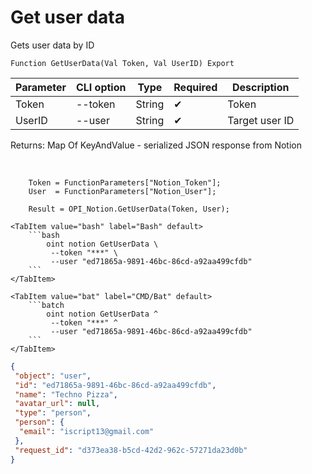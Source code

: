 ﻿---
sidebar_position: 2
description: Get user data and other functions to work with Notion in the Open Integration Package, a free open-source integration library for 1C:Enterprise 8, OneScript and CLI
keywords: [1C, 1С, 1С:Enterprise, 1С:Enterprise 8.3, API, Integration, Services, Exchange, OneScript, CLI, Notion]
---


# Get user data
 Gets user data by ID



`Function GetUserData(Val Token, Val UserID) Export`

  | Parameter | CLI option | Type | Required | Description |
  |-|-|-|-|-|
  | Token | --token | String | &#x2714; | Token |
  | UserID | --user | String | &#x2714; | Target user ID |

  
  Returns:  Map Of KeyAndValue - serialized JSON response from Notion

<br/>



```bsl title="1C:Enterprise/OneScript code example"
    Token = FunctionParameters["Notion_Token"];
    User  = FunctionParameters["Notion_User"];

    Result = OPI_Notion.GetUserData(Token, User);
```
 

 <Tabs>
  
    <TabItem value="bash" label="Bash" default>
        ```bash
            oint notion GetUserData \
             --token "***" \
             --user "ed71865a-9891-46bc-86cd-a92aa499cfdb"
        ```
    </TabItem>
  
    <TabItem value="bat" label="CMD/Bat" default>
        ```batch
            oint notion GetUserData ^
             --token "***" ^
             --user "ed71865a-9891-46bc-86cd-a92aa499cfdb"
        ```
    </TabItem>
</Tabs>


```json title="Result"
{
 "object": "user",
 "id": "ed71865a-9891-46bc-86cd-a92aa499cfdb",
 "name": "Techno Pizza",
 "avatar_url": null,
 "type": "person",
 "person": {
  "email": "iscript13@gmail.com"
 },
 "request_id": "d373ea38-b5cd-42d2-962c-57271da23d0b"
}
```
